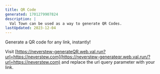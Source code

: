 ```yaml
---
title: QR Code
generated: 1701279907824
description: |
  Val Town can be used as a way to generate QR Codes.
lastUpdated: 2023-12-04
---
```




Generate a QR code for any link, instantly!

Visit
[https://neverstew-generateQR.web.val.run?url=https://neverstew.com](https://neverstew-generateqr.web.val.run/?url=https://neverstew.com)
and replace the url query parameter with your link.

<Val url="https://www.val.town/embed/neverstew.generateQR" />
